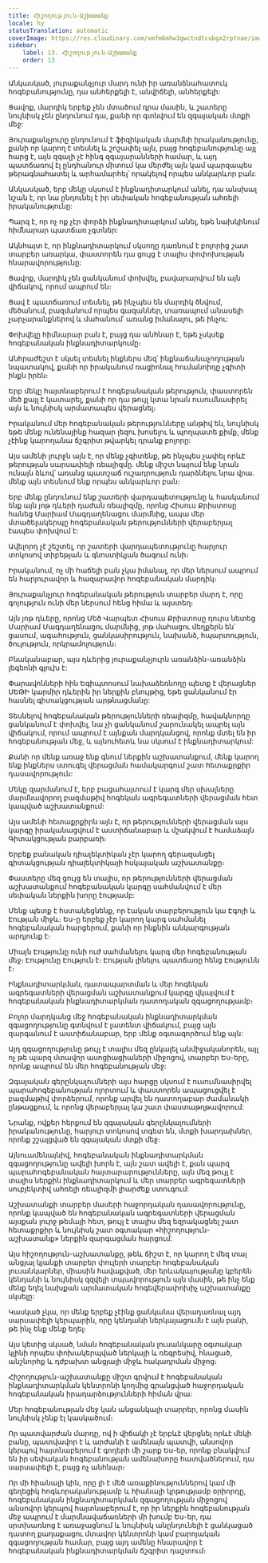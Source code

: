 ```yaml
---
title: Հիշողություն-Աշխատանք
locale: hy
statusTranslation: automatic
coverImage: https://res.cloudinary.com/xmfm6mhw3gwctndtcubgx2rptnae/image/upload/v1741354419/small_cover_la_gran_rebelion_28716e29d2.webp
sidebar:
    label: 13. Հիշողություն-Աշխատանք
    order: 13
---
```

Անկասկած, յուրաքանչյուր մարդ ունի իր առանձնահատուկ հոգեբանությունը, դա անհերքելի է, անվիճելի, անհերքելի:

Ցավոք, մարդիկ երբեք չեն մտածում դրա մասին, և շատերը նույնիսկ չեն ընդունում դա, քանի որ գտնվում են զգայական մտքի մեջ:

Յուրաքանչյուրը ընդունում է ֆիզիկական մարմնի իրականությունը, քանի որ կարող է տեսնել և շոշափել այն, բայց հոգեբանությունը այլ հարց է, այն զգալի չէ հինգ զգայարանների համար, և այդ պատճառով էլ ընդհանուր միտում կա մերժել այն կամ պարզապես թերագնահատել և արհամարհել՝ որակելով որպես անկարևոր բան:

Անկասկած, երբ մեկը սկսում է ինքնադիտարկում անել, դա անսխալ նշան է, որ նա ընդունել է իր սեփական հոգեբանության ահռելի իրականությունը:

Պարզ է, որ ոչ ոք չէր փորձի ինքնադիտարկում անել, եթե նախկինում հիմնարար պատճառ չգտներ:

Ակնհայտ է, որ ինքնադիտարկում սկսողը դառնում է բոլորից շատ տարբեր առարկա, փաստորեն դա ցույց է տալիս փոփոխության հնարավորությունը:

Ցավոք, մարդիկ չեն ցանկանում փոխվել, բավարարվում են այն վիճակով, որում ապրում են։

Ցավ է պատճառում տեսնել, թե ինչպես են մարդիկ ծնվում, մեծանում, բազմանում որպես գազաններ, տառապում անասելի չարչարանքներով և մահանում՝ առանց իմանալու, թե ինչու:

Փոխվելը հիմնարար բան է, բայց դա անհնար է, եթե չսկսեք հոգեբանական ինքնադիտարկումը։

Անհրաժեշտ է սկսել տեսնել ինքներս մեզ՝ ինքնաճանաչողության նպատակով, քանի որ իրականում ռացիոնալ հումանոիդը չգիտի ինքն իրեն։

Երբ մեկը հայտնաբերում է հոգեբանական թերություն, փաստորեն մեծ քայլ է կատարել, քանի որ դա թույլ կտա նրան ուսումնասիրել այն և նույնիսկ արմատապես վերացնել։

Իրականում մեր հոգեբանական թերությունները անթիվ են, նույնիսկ եթե մենք ունենայինք հազար լեզու խոսելու և պողպատե քիմք, մենք չէինք կարողանա ճշգրիտ թվարկել դրանք բոլորը:

Այս ամենի լուրջն այն է, որ մենք չգիտենք, թե ինչպես չափել որևէ թերության սարսափելի ռեալիզմը. մենք միշտ նայում ենք նրան ունայն ձևով՝ առանց պատշաճ ուշադրություն դարձնելու նրա վրա. մենք այն տեսնում ենք որպես անկարևոր բան։

Երբ մենք ընդունում ենք շատերի վարդապետությունը և հասկանում ենք այն յոթ դևերի դաժան ռեալիզմը, որոնց Հիսուս Քրիստոսը հանեց Մարիամ Մագդաղենացու մարմնից, ապա մեր մտածելակերպը հոգեբանական թերությունների վերաբերյալ էապես փոխվում է:

Ավելորդ չէ շեշտել, որ շատերի վարդապետությունը հարյուր տոկոսով տիբեթյան և գնոստիկյան ծագում ունի։

Իրականում, ոչ մի հաճելի բան չկա իմանալ, որ մեր ներսում ապրում են հարյուրավոր և հազարավոր հոգեբանական մարդիկ։

Յուրաքանչյուր հոգեբանական թերություն տարբեր մարդ է, որը գոյություն ունի մեր ներսում հենց հիմա և այստեղ։

Այն յոթ դևերը, որոնց Մեծ Վարպետ Հիսուս Քրիստոսը դուրս նետեց Մարիամ Մագդաղենացու մարմնից, յոթ մահացու մեղքերն են՝ ցասում, ագահություն, ցանկասիրություն, նախանձ, հպարտություն, ծուլություն, որկրամոլություն։

Բնականաբար, այս դևերից յուրաքանչյուրն առանձին-առանձին լեգեոնի գլուխ է:

Փարավոնների հին Եգիպտոսում նախաձեռնողը պետք է վերացներ ՍԵԹԻ կարմիր դևերին իր ներքին բնույթից, եթե ցանկանում էր հասնել գիտակցության արթնացմանը:

Տեսնելով հոգեբանական թերությունների ռեալիզմը, հավակնորդը ցանկանում է փոխվել, նա չի ցանկանում շարունակել ապրել այն վիճակում, որում ապրում է այնքան մարդկանցով, որոնք մտել են իր հոգեբանության մեջ, և այնուհետև նա սկսում է ինքնադիտարկում:

Քանի որ մենք առաջ ենք գնում ներքին աշխատանքում, մենք կարող ենք ինքներս ստուգել վերացման համակարգում շատ հետաքրքիր դասավորություն:

Մեկը զարմանում է, երբ բացահայտում է կարգ մեր սխալները մարմնավորող բազմաթիվ հոգեկան ագրեգատների վերացման հետ կապված աշխատանքում:

Այս ամենի հետաքրքիրն այն է, որ թերությունների վերացման այս կարգը իրականացվում է աստիճանաբար և մշակվում է համաձայն Գիտակցության բարբառի։

Երբեք բանական դիալեկտիկան չէր կարող գերազանցել գիտակցության դիալեկտիկայի հսկայական աշխատանքը։

Փաստերը մեզ ցույց են տալիս, որ թերությունների վերացման աշխատանքում հոգեբանական կարգը սահմանվում է մեր սեփական ներքին խորը էությամբ:

Մենք պետք է հստակեցնենք, որ էական տարբերություն կա Էգոյի և Էության միջև։ Ես-ը երբեք չէր կարող կարգ սահմանել հոգեբանական հարցերում, քանի որ ինքնին անկարգության արդյունք է։

Միայն Էությունը ունի ուժ սահմանելու կարգ մեր հոգեբանության մեջ։ Էությունը Էություն է։ Էության լինելու պատճառը հենց Էությունն է։

Ինքնադիտարկման, դատապարտման և մեր հոգեկան ագրեգատների վերացման աշխատանքում կարգը վկայվում է հոգեբանական ինքնադիտարկման դատողական զգացողությամբ։

Բոլոր մարդկանց մեջ հոգեբանական ինքնադիտարկման զգացողությունը գտնվում է լատենտ վիճակում, բայց այն զարգանում է աստիճանաբար, երբ մենք օգտագործում ենք այն:

Այդ զգացողությունը թույլ է տալիս մեզ ընկալել անմիջականորեն, այլ ոչ թե պարզ մտավոր ասոցիացիաների միջոցով, տարբեր Ես-երը, որոնք ապրում են մեր հոգեբանության մեջ:

Զգայական գերընկալումների այս հարցը սկսում է ուսումնասիրվել պարահոգեբանության ոլորտում և փաստորեն ապացուցվել է բազմաթիվ փորձերում, որոնք արվել են դատողաբար ժամանակի ընթացքում, և որոնց վերաբերյալ կա շատ փաստաթղթավորում:

Նրանք, ովքեր հերքում են զգայական գերընկալումների իրականությունը, հարյուր տոկոսով տգետ են, մտքի խարդախներ, որոնք շշալցված են զգայական մտքի մեջ։

Այնուամենայնիվ, հոգեբանական ինքնադիտարկման զգացողությունը ավելի խորն է, այն շատ ավելի է, քան պարզ պարահոգեբանական հայտարարությունները, այն մեզ թույլ է տալիս ներքին ինքնադիտարկում և մեր տարբեր ագրեգատների սուբյեկտիվ ահռելի ռեալիզմի լիարժեք ստուգում:

Աշխատանքի տարբեր մասերի հաջորդական դասավորությունը, որոնք կապված են հոգեբանական ագրեգատների վերացման այսքան լուրջ թեմայի հետ, թույլ է տալիս մեզ եզրակացնել շատ հետաքրքիր և նույնիսկ շատ օգտակար «հիշողություն-աշխատանք» ներքին զարգացման հարցում:

Այս հիշողություն-աշխատանքը, թեև ճիշտ է, որ կարող է մեզ տալ անցյալ կյանքի տարբեր փուլերի տարբեր հոգեբանական լուսանկարներ, միասին հավաքված, մեր երևակայությանը կբերեն կենդանի և նույնիսկ զզվելի տպավորություն այն մասին, թե ինչ ենք մենք եղել նախքան արմատական հոգեվերափոխիչ աշխատանքը սկսելը:

Կասկած չկա, որ մենք երբեք չէինք ցանկանա վերադառնալ այդ սարսափելի կերպարին, որը կենդանի ներկայացումն է այն բանի, թե ինչ ենք մենք եղել։

Այս կետից սկսած, նման հոգեբանական լուսանկարը օգտակար կլինի որպես փոխակերպված ներկայի և ռեգրեսիվ, հնացած, անշնորհք և դժբախտ անցյալի միջև հակադրման միջոց։

Հիշողություն-աշխատանքը միշտ գրվում է հոգեբանական ինքնադիտարկման կենտրոնի կողմից գրանցված հաջորդական հոգեբանական իրադարձությունների հիման վրա:

Մեր հոգեբանության մեջ կան անցանկալի տարրեր, որոնց մասին նույնիսկ չենք էլ կասկածում։

Որ պատվարժան մարդը, ով ի վիճակի չէ երբևէ վերցնել որևէ մեկի բանը, պատվավոր է և արժանի է ամենայն պատվի, անսովոր կերպով հայտնաբերում է գողերի մի շարք Ես-եր, որոնք բնակվում են իր սեփական հոգեբանության ամենախորը հատվածներում, դա սարսափելի է, բայց ոչ անհնար։

Որ մի հիանալի կին, որը լի է մեծ առաքինություններով կամ մի գեղեցիկ հոգևորականությամբ և հիանալի կրթությամբ օրիորդը, հոգեբանական ինքնադիտարկման զգացողության միջոցով անսովոր կերպով հայտնաբերում է, որ իր ներքին հոգեբանության մեջ ապրում է մարմնավաճառների մի խումբ Ես-եր, դա սրտխառնոց է առաջացնում և նույնիսկ անընդունելի է ցանկացած դատող քաղաքացու մտավոր կենտրոնի կամ բարոյական զգացողության համար, բայց այդ ամենը հնարավոր է հոգեբանական ինքնադիտարկման ճշգրիտ դաշտում։
